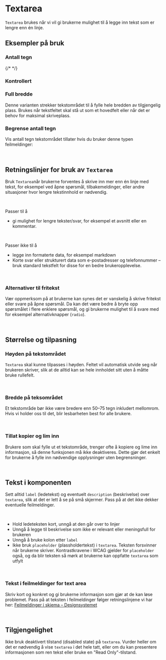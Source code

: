 

<Meta of={TextareaStories} />

# Textarea 
`Textarea` brukes når vi vil gi brukerne mulighet til å legge inn tekst som er lengre enn én linje. 


<Primary />
<Controls />

## Eksempler på bruk








### Antall tegn


{/* <Canvas of={TextareaStories.WithCharacterCounter} /> */}

### Kontrollert

<Canvas of={TextareaStories.Controlled} />

### Full bredde
Denne varianten strekker tekstområdet til å fylle hele bredden av tilgjengelig plass. Brukes når tekstfeltet skal stå ut som et hovedfelt eller når det er behov for maksimal skriveplass.

<Canvas of={TextareaStories.FullWidth} />

### Begrense antall tegn
Vis antall tegn tekstområdet tillater hvis du bruker denne typen feilmeldinger:

<br />

## Retningslinjer for bruk av `Textarea`
Bruk `Textarea`når brukerne forventes å skrive inn mer enn én linje med tekst, for eksempel ved åpne spørsmål, tilbakemeldinger, eller andre situasjoner hvor lengre tekstinnhold er nødvendig.

<br />

Passer til å
* gi mulighet for lengre tekster/svar, for eksempel et avsnitt eller en kommentar.

<br />

Passer ikke til å
* legge inn formaterte data, for eksempel markdown
* Korte svar eller strukturert data som e-postadresser og telefonnummer – bruk standard tekstfelt for disse for en bedre brukeropplevelse.

<br />

### Alternativer til fritekst
Vær oppmerksom på at brukerne kan synes det er vanskelig å skrive fritekst eller svare på åpne spørsmål. Da kan det være bedre å bryte opp spørsmålet i flere enklere spørsmål, og gi brukerne mulighet til å svare med for eksempel alternativknapper (`radio`).

<br />


## Størrelse og tilpasning

### Høyden på tekstområdet
`Textarea` skal kunne tilpasses i høyden. Feltet vil automatisk utvide seg når brukeren skriver, slik at de alltid kan se hele innholdet sitt uten å måtte bruke rullefelt.

 <br />

### Bredde på teksområdet
Et tekstområde bør ikke være bredere enn 50–75 tegn inkludert mellomrom. Hvis vi holder oss til det, blir lesbarheten best for alle brukere.

<br />

### Tillat kopier og lim inn
Brukere som skal fylle ut et tekstområde, trenger ofte å kopiere og lime inn informasjon, så denne funksjonen må ikke deaktiveres. Dette gjør det enkelt for brukerne å fylle inn nødvendige opplysninger uten begrensninger.

<br />

## Tekst i komponenten 
Sett alltid `label` (ledetekst) og eventuelt `description` (beskrivelse) over `textarea`, slik at det er lett å se på små skjermer. Pass på at det ikke dekker eventuelle feilmeldinger.

<br />

* Hold ledeteksten kort, unngå at den går over to linjer
* Unngå å legge til beskrivelse som ikke er relevant eller meningsfull for brukeren
* Unngå å bruke kolon etter `label`
* Ikke bruk  `placeholder` (plassholdertekst) i `textarea`. Teksten forsvinner når brukerne skriver. Kontrastkravene i WCAG gjelder for `placeholder` også, og da blir teksten så mørk at brukerne kan oppfatte `textarea` som utfylt

<br />

### Tekst i feilmeldinger for text area 
Skriv kort og konkret og gi brukerne informasjon som gjør at de kan løse problemet. Pass på at teksten i feilmeldinger følger retningslinjene vi har her: [Feilmeldinger i skjema – Designsystemet](https://www.designsystemet.no/monstre/feilmeldinger) 

<br />


## Tilgjengelighet 

Ikke bruk deaktivert tilstand (disabled state) på `textarea`. Vurder heller om det er nødvendig å vise `textarea` i det hele tatt, eller om du kan presentere informasjonen som ren tekst eller bruke en "Read Only"-tilstand.

